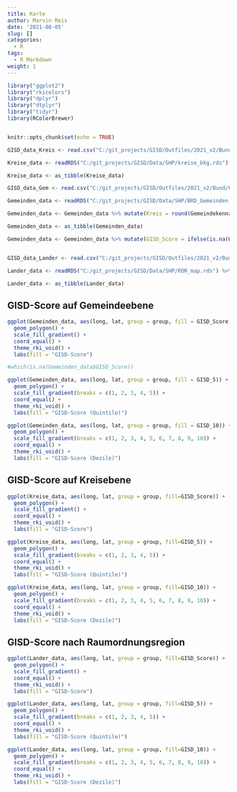 ```yaml
---
title: Karte
author: Marvin Reis
date: '2021-08-05'
slug: []
categories:
  - R
tags:
  - R Markdown
weight: 1
---
```


```r
library("ggplot2")
library("rkicolors")
library("dplyr")
library("dtplyr")
library("tidyr")
library(RColorBrewer)


knitr::opts_chunk$set(echo = TRUE)
```

```r
GISD_data_Kreis <- read.csv("C:/git_projects/GISD/Outfiles/2021_v2/Bund/Kreis/Kreis.csv") %>% mutate(Kreis = Kreiskennziffer) %>% select(Kreis, GISD_Score, GISD_5, GISD_10, Bundesland) %>% distinct(Kreis, .keep_all = TRUE) %>% unique() %>% lazy_dt()

Kreise_data <- readRDS("C:/git_projects/GISD/Data/SHP/kreise_bkg.rds") %>% lazy_dt() %>% mutate(Kreis = as.numeric(id)) %>% select(-id) %>% left_join(GISD_data_Kreis, by = "Kreis") %>% lazy_dt()

Kreise_data <- as_tibble(Kreise_data)

GISD_data_Gem <- read.csv("C:/git_projects/GISD/Outfiles/2021_v2/Bund/Gemeinde/Gemeinde.csv") %>% select(Gemeindekennziffer, GISD_Score, GISD_5, GISD_10, Bundesland) %>% distinct(Gemeindekennziffer, .keep_all = TRUE) %>% unique() %>% lazy_dt()

Gemeinden_data <- readRDS("C:/git_projects/GISD/Data/SHP/BRD_Gemeinden.rds") %>% lazy_dt() %>% mutate(Gemeindekennziffer = as.numeric(id)) %>% select(-id) %>% left_join(GISD_data_Gem, by = "Gemeindekennziffer") %>% lazy_dt()

Gemeinden_data <- Gemeinden_data %>% mutate(Kreis = round(Gemeindekennziffer / 1000, digits = 0)) %>% left_join(GISD_data_Kreis, by = "Kreis")

Gemeinden_data <- as_tibble(Gemeinden_data)

Gemeinden_data <- Gemeinden_data %>% mutate(GISD_Score = ifelse(is.na(GISD_Score.x) == TRUE, GISD_Score.y, GISD_Score.x), GISD_5 = ifelse(is.na(GISD_5.x) == TRUE, GISD_5.y, GISD_5.x), GISD_10 = ifelse(is.na(GISD_10.x) == TRUE, GISD_10.y, GISD_10.x))


GISD_data_Lander <- read.csv("C:/git_projects/GISD/Outfiles/2021_v2/Bund/Raumordnungsregion/Raumordnungsregion.csv") %>% mutate(ROR_id = Raumordnungsregion.Nr) %>%  select(ROR_id, GISD_Score, GISD_5, GISD_10, Bundesland) %>% distinct(ROR_id, .keep_all = TRUE) %>% unique() %>% lazy_dt()

Lander_data <- readRDS("C:/git_projects/GISD/Data/SHP/ROR_map.rds") %>% lazy_dt() %>% mutate(ROR_id = as.numeric(id)) %>% select(-id) %>% left_join(GISD_data_Lander, by = "ROR_id") %>% lazy_dt()

Lander_data <- as_tibble(Lander_data)
```


## GISD-Score auf Gemeindeebene
```r
ggplot(Gemeinden_data, aes(long, lat, group = group, fill = GISD_Score)) +
  geom_polygon() +
  scale_fill_gradient() +
  coord_equal() +
  theme_rki_void() +
  labs(fill = "GISD-Score")

#which(is.na(Gemeinden_data$GISD_Score))
```

```r
ggplot(Gemeinden_data, aes(long, lat, group = group, fill = GISD_5)) +
  geom_polygon() +
  scale_fill_gradient(breaks = c(1, 2, 3, 4, 5)) +
  coord_equal() +
  theme_rki_void() +
  labs(fill = "GISD-Score (Quintile)")
```

```r
ggplot(Gemeinden_data, aes(long, lat, group = group, fill = GISD_10)) +
  geom_polygon() +
  scale_fill_gradient(breaks = c(1, 2, 3, 4, 5, 6, 7, 8, 9, 10)) +
  coord_equal() +
  theme_rki_void() +
  labs(fill = "GISD-Score (Dezile)")
```

## GISD-Score auf Kreisebene
```r
ggplot(Kreise_data, aes(long, lat, group = group, fill=GISD_Score)) +
  geom_polygon() +
  scale_fill_gradient() +
  coord_equal() +
  theme_rki_void() +
  labs(fill = "GISD-Score")
```

```r
ggplot(Kreise_data, aes(long, lat, group = group, fill=GISD_5)) +
  geom_polygon() +
  scale_fill_gradient(breaks = c(1, 2, 3, 4, 5)) +
  coord_equal() +
  theme_rki_void() +
  labs(fill = "GISD-Score (Quintile)")
```

```r
ggplot(Kreise_data, aes(long, lat, group = group, fill=GISD_10)) +
  geom_polygon() +
  scale_fill_gradient(breaks = c(1, 2, 3, 4, 5, 6, 7, 8, 9, 10)) +
  coord_equal() +
  theme_rki_void() +
  labs(fill = "GISD-Score (Dezile)")
```

## GISD-Score nach Raumordnungsregion
```r
ggplot(Lander_data, aes(long, lat, group = group, fill=GISD_Score)) +
  geom_polygon() +
  scale_fill_gradient() +
  coord_equal() +
  theme_rki_void() +
  labs(fill = "GISD-Score")
```

```r
ggplot(Lander_data, aes(long, lat, group = group, fill=GISD_5)) +
  geom_polygon() +
  scale_fill_gradient(breaks = c(1, 2, 3, 4, 5)) +
  coord_equal() +
  theme_rki_void() +
  labs(fill = "GISD-Score (Quintile)")
```

```r
ggplot(Lander_data, aes(long, lat, group = group, fill=GISD_10)) +
  geom_polygon() +
  scale_fill_gradient(breaks = c(1, 2, 3, 4, 5, 6, 7, 8, 9, 10)) +
  coord_equal() +
  theme_rki_void() +
  labs(fill = "GISD-Score (Dezile)")
```